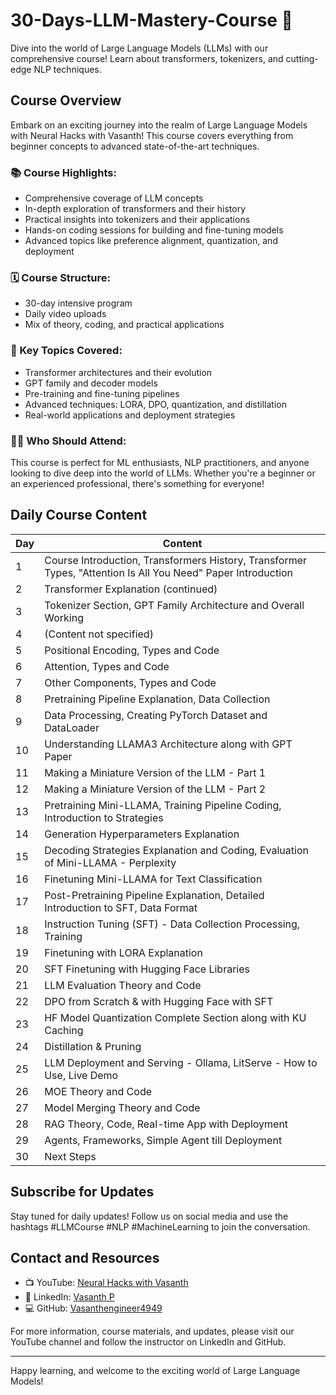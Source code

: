 # 30-Days-LLM-Mastery-Course 🚀

Dive into the world of Large Language Models (LLMs) with our comprehensive course! Learn about transformers, tokenizers, and cutting-edge NLP techniques. 

## Course Overview

Embark on an exciting journey into the realm of Large Language Models with Neural Hacks with Vasanth! This course covers everything from beginner concepts to advanced state-of-the-art techniques.

### 📚 Course Highlights:

- Comprehensive coverage of LLM concepts
- In-depth exploration of transformers and their history
- Practical insights into tokenizers and their applications
- Hands-on coding sessions for building and fine-tuning models
- Advanced topics like preference alignment, quantization, and deployment

### 🗓️ Course Structure:

- 30-day intensive program
- Daily video uploads
- Mix of theory, coding, and practical applications

### 🔑 Key Topics Covered:

- Transformer architectures and their evolution
- GPT family and decoder models
- Pre-training and fine-tuning pipelines
- Advanced techniques: LORA, DPO, quantization, and distillation
- Real-world applications and deployment strategies

### 👨‍🏫 Who Should Attend:

This course is perfect for ML enthusiasts, NLP practitioners, and anyone looking to dive deep into the world of LLMs. Whether you're a beginner or an experienced professional, there's something for everyone!

## Daily Course Content

| Day | Content |
|-----|---------|
| 1   | Course Introduction, Transformers History, Transformer Types, "Attention Is All You Need" Paper Introduction |
| 2   | Transformer Explanation (continued) |
| 3   | Tokenizer Section, GPT Family Architecture and Overall Working |
| 4   | (Content not specified) |
| 5   | Positional Encoding, Types and Code |
| 6   | Attention, Types and Code |
| 7   | Other Components, Types and Code |
| 8   | Pretraining Pipeline Explanation, Data Collection |
| 9   | Data Processing, Creating PyTorch Dataset and DataLoader |
| 10  | Understanding LLAMA3 Architecture along with GPT Paper |
| 11  | Making a Miniature Version of the LLM - Part 1 |
| 12  | Making a Miniature Version of the LLM - Part 2 |
| 13  | Pretraining Mini-LLAMA, Training Pipeline Coding, Introduction to Strategies |
| 14  | Generation Hyperparameters Explanation |
| 15  | Decoding Strategies Explanation and Coding, Evaluation of Mini-LLAMA - Perplexity |
| 16  | Finetuning Mini-LLAMA for Text Classification |
| 17  | Post-Pretraining Pipeline Explanation, Detailed Introduction to SFT, Data Format |
| 18  | Instruction Tuning (SFT) - Data Collection Processing, Training |
| 19  | Finetuning with LORA Explanation |
| 20  | SFT Finetuning with Hugging Face Libraries |
| 21  | LLM Evaluation Theory and Code |
| 22  | DPO from Scratch & with Hugging Face with SFT |
| 23  | HF Model Quantization Complete Section along with KU Caching |
| 24  | Distillation & Pruning |
| 25  | LLM Deployment and Serving - Ollama, LitServe - How to Use, Live Demo |
| 26  | MOE Theory and Code |
| 27  | Model Merging Theory and Code |
| 28  | RAG Theory, Code, Real-time App with Deployment |
| 29  | Agents, Frameworks, Simple Agent till Deployment |
| 30  | Next Steps |


## Subscribe for Updates

Stay tuned for daily updates! Follow us on social media and use the hashtags #LLMCourse #NLP #MachineLearning to join the conversation.

## Contact and Resources

- 📺 YouTube: [Neural Hacks with Vasanth](https://www.youtube.com/@NeuralHackswithVasanth)
- 💼 LinkedIn: [Vasanth P](https://www.linkedin.com/in/vasanth-p-90826218b/)
- 💻 GitHub: [Vasanthengineer4949](https://github.com/Vasanthengineer4949)

For more information, course materials, and updates, please visit our YouTube channel and follow the instructor on LinkedIn and GitHub.

---

Happy learning, and welcome to the exciting world of Large Language Models!
